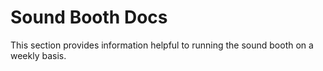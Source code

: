 # Sound Booth Docs

This section provides information helpful to running the sound booth on a weekly basis.